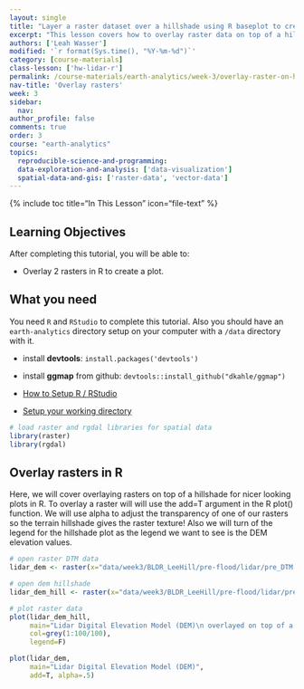 ```yaml
---
layout: single
title: "Layer a raster dataset over a hillshade using R baseplot to create a beautiful basemap that represents topography."
excerpt: "This lesson covers how to overlay raster data on top of a hillshade in R using baseplot and layer opacity arguments."
authors: ['Leah Wasser']
modified: '`r format(Sys.time(), "%Y-%m-%d")`'
category: [course-materials]
class-lesson: ['hw-lidar-r']
permalink: /course-materials/earth-analytics/week-3/overlay-raster-on-hillshade-r/
nav-title: 'Overlay rasters'
week: 3
sidebar:
  nav:
author_profile: false
comments: true
order: 3
course: "earth-analytics"
topics:
  reproducible-science-and-programming:
  data-exploration-and-analysis: ['data-visualization']
  spatial-data-and-gis: ['raster-data', 'vector-data']
---
```


{% include toc title="In This Lesson" icon="file-text" %}

<div class='notice--success' markdown="1">

## <i class="fa fa-graduation-cap" aria-hidden="true"></i> Learning Objectives

After completing this tutorial, you will be able to:

* Overlay 2 rasters in R to create a plot.

## <i class="fa fa-check-square-o fa-2" aria-hidden="true"></i> What you need

You need `R` and `RStudio` to complete this tutorial. Also you should have
an `earth-analytics` directory setup on your computer with a `/data`
directory with it.

* install **devtools**: `install.packages('devtools')`
* install **ggmap** from github: `devtools::install_github("dkahle/ggmap")`

* [How to Setup R / RStudio](/course-materials/earth-analytics/week-1/setup-r-rstudio/)
* [Setup your working directory](/course-materials/earth-analytics/week-1/setup-working-directory/)

</div>

```r
# load raster and rgdal libraries for spatial data
library(raster)
library(rgdal)

```

## Overlay rasters in R

Here, we will cover overlaying rasters on top of a hillshade for nicer looking
plots in R. To overlay a raster will will use the add=T argument in the R plot()
function. We will use alpha to adjust the transparency of one of our rasters so
the terrain hillshade gives the raster texture! Also we will turn of the legend
for the hillshade plot as the legend we want to see is the DEM elevation values.

```r
# open raster DTM data
lidar_dem <- raster(x="data/week3/BLDR_LeeHill/pre-flood/lidar/pre_DTM.tif")

# open dem hillshade
lidar_dem_hill <- raster(x="data/week3/BLDR_LeeHill/pre-flood/lidar/pre_DTM_hill.tif")

# plot raster data
plot(lidar_dem_hill,
     main="Lidar Digital Elevation Model (DEM)\n overlayed on top of a hillshade",
     col=grey(1:100/100),
     legend=F)

plot(lidar_dem,
     main="Lidar Digital Elevation Model (DEM)",
     add=T, alpha=.5)

```

